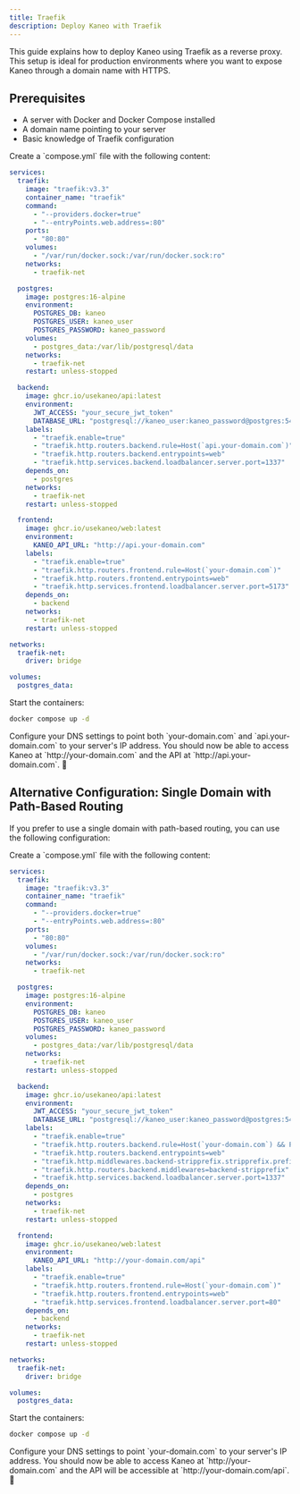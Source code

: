 ```yaml
---
title: Traefik
description: Deploy Kaneo with Traefik
---
```


This guide explains how to deploy Kaneo using Traefik as a reverse proxy. This setup is ideal for production environments where you want to expose Kaneo through a domain name with HTTPS.

## Prerequisites

- A server with Docker and Docker Compose installed
- A domain name pointing to your server
- Basic knowledge of Traefik configuration

<Steps>
<Step>
Create a `compose.yml` file with the following content:
</Step>

```yaml
services:
  traefik:
    image: "traefik:v3.3"
    container_name: "traefik"
    command:
      - "--providers.docker=true"
      - "--entryPoints.web.address=:80"
    ports:
      - "80:80"
    volumes:
      - "/var/run/docker.sock:/var/run/docker.sock:ro"
    networks:
      - traefik-net

  postgres:
    image: postgres:16-alpine
    environment:
      POSTGRES_DB: kaneo
      POSTGRES_USER: kaneo_user
      POSTGRES_PASSWORD: kaneo_password
    volumes:
      - postgres_data:/var/lib/postgresql/data
    networks:
      - traefik-net
    restart: unless-stopped

  backend:
    image: ghcr.io/usekaneo/api:latest
    environment:
      JWT_ACCESS: "your_secure_jwt_token"
      DATABASE_URL: "postgresql://kaneo_user:kaneo_password@postgres:5432/kaneo"
    labels:
      - "traefik.enable=true"
      - "traefik.http.routers.backend.rule=Host(`api.your-domain.com`)"
      - "traefik.http.routers.backend.entrypoints=web"
      - "traefik.http.services.backend.loadbalancer.server.port=1337"
    depends_on:
      - postgres
    networks:
      - traefik-net
    restart: unless-stopped

  frontend:
    image: ghcr.io/usekaneo/web:latest
    environment:
      KANEO_API_URL: "http://api.your-domain.com"
    labels:
      - "traefik.enable=true"
      - "traefik.http.routers.frontend.rule=Host(`your-domain.com`)"
      - "traefik.http.routers.frontend.entrypoints=web"
      - "traefik.http.services.frontend.loadbalancer.server.port=5173"
    depends_on:
      - backend
    networks:
      - traefik-net
    restart: unless-stopped

networks:
  traefik-net:
    driver: bridge

volumes:
  postgres_data:
```

<Step>
Start the containers:

```bash
docker compose up -d
```
</Step>

<Step>
Configure your DNS settings to point both `your-domain.com` and `api.your-domain.com` to your server's IP address.
</Step>

<Step>
You should now be able to access Kaneo at `http://your-domain.com` and the API at `http://api.your-domain.com`. 🎉
</Step>
</Steps>

## Alternative Configuration: Single Domain with Path-Based Routing

If you prefer to use a single domain with path-based routing, you can use the following configuration:

<Steps>
<Step>
Create a `compose.yml` file with the following content:
</Step>

```yaml
services:
  traefik:
    image: "traefik:v3.3"
    container_name: "traefik"
    command:
      - "--providers.docker=true"
      - "--entryPoints.web.address=:80"
    ports:
      - "80:80"
    volumes:
      - "/var/run/docker.sock:/var/run/docker.sock:ro"
    networks:
      - traefik-net

  postgres:
    image: postgres:16-alpine
    environment:
      POSTGRES_DB: kaneo
      POSTGRES_USER: kaneo_user
      POSTGRES_PASSWORD: kaneo_password
    volumes:
      - postgres_data:/var/lib/postgresql/data
    networks:
      - traefik-net
    restart: unless-stopped

  backend:
    image: ghcr.io/usekaneo/api:latest
    environment:
      JWT_ACCESS: "your_secure_jwt_token"
      DATABASE_URL: "postgresql://kaneo_user:kaneo_password@postgres:5432/kaneo"
    labels:
      - "traefik.enable=true"
      - "traefik.http.routers.backend.rule=Host(`your-domain.com`) && PathPrefix(`/api`)"
      - "traefik.http.routers.backend.entrypoints=web"
      - "traefik.http.middlewares.backend-stripprefix.stripprefix.prefixes=/api"
      - "traefik.http.routers.backend.middlewares=backend-stripprefix"
      - "traefik.http.services.backend.loadbalancer.server.port=1337"
    depends_on:
      - postgres
    networks:
      - traefik-net
    restart: unless-stopped

  frontend:
    image: ghcr.io/usekaneo/web:latest
    environment:
      KANEO_API_URL: "http://your-domain.com/api"
    labels:
      - "traefik.enable=true"
      - "traefik.http.routers.frontend.rule=Host(`your-domain.com`)"
      - "traefik.http.routers.frontend.entrypoints=web"
      - "traefik.http.services.frontend.loadbalancer.server.port=80"
    depends_on:
      - backend
    networks:
      - traefik-net
    restart: unless-stopped

networks:
  traefik-net:
    driver: bridge

volumes:
  postgres_data:
```

<Step>
Start the containers:

```bash
docker compose up -d
```
</Step>

<Step>
Configure your DNS settings to point `your-domain.com` to your server's IP address.
</Step>

<Step>
You should now be able to access Kaneo at `http://your-domain.com` and the API will be accessible at `http://your-domain.com/api`. 🎉
</Step>
</Steps>